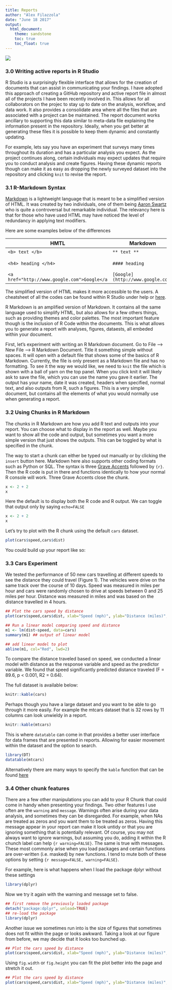 ```yaml
---
title: Reports
author: "Alex Filazzola"
date: "June 18 2017"
output:
  html_document:
    theme: sandstone
    toc: true
    toc_float: true
---
```


![](dilbert.gif)

### 3.0 Writing active reports in R Studio

R Studio is a surprisingly flexible interface that allows for the creation of documents that can assist in communicating your findings. I have adopted this approach of creating a GitHub repository and active report file in almost all of the projects I have been recently involved in. This allows for all collaborators on the projec to stay up to date on the analysis, workflow, and data work. It also provides a consolidate area where all the files that are associated with a project can be maintained. The report document works ancillary to supporting this data similar to meta-data file explaining the information present in the repository. Ideally, when you get better at generating these files it is possible to keep them dynamic and constantly updating.

For example, lets say you have an experiment that surveys many times throughout its duration and has a particular analysis you expect. As the project continues along, certain individuals may expect updates that require you to conduct analysis and create figures. Having these dynamic reports though can make it as easy as dropping the newly surveyed dataset into the repository and clicking `knit` to revise the report. 

### 3.1 R-Markdown Syntax

[Markdown](https://en.wikipedia.org/wiki/Markdown) is a lightweight language that is meant to be a simplified version of HTML. It was created by two individuals, one of them being [Aaron Swartz](https://en.wikipedia.org/wiki/Aaron_Swartz) who is quite a controversal but remarkable individual. The relevancy here is that for those who have used HTML may have noticed the level of redundancy in applying text modifiers. 

Here are some examples below of the differences

HMTL          | Markdown          | Output
-----------------|----------------|-------------------
`<b> text </b>`|`** text ** `| **text**
`<h4> heading </h4>` | ` #### heading ` |  #### heading
` <a href="http://www.google.com">Google</a`|`[Google](http://www.google.com)`|[Google](http://www.google.com)

The simplified version of HTML makes it more accessible to the users. A cheatsheet of all the codes can be found within R Studio under help or [here](rmarkdown-reference.pdf). 

R Markdown is an amplified version of Markdown. It contains all the same language used to simplify HTML, but also allows for a few others things, such as providing themes and color palettes. The most important feature though is the inclusion of R Code within the documents. This is what allows you to generate a report with analyses, figures, dataests, all embeded within your document. 

First, let's experiment with writing an R Markdown document. Go to File --> New File --> R Markdown Document. Title it something simple without spaces. It will open with a default file that shows some of the basics of R Markdown. Currently, the file is only present as a Markdown file and has no formatting. To see it the way we would like, we need to `knit` the file which is shown with a ball of yarn on the top panel. When you click knit it will likely ask to save the file, which you can use the name you gave it earlier. The output has your name, date it was created, headers when specified, normal text, and also outputs from R, such a figures. This is a very simple document, but contains all the elements of what you would normally use when generating a report. 


### 3.2 Using Chunks in R Markdown

The chunks in R Markdown are how you add R text and outputs into your report. You can choose what to display in the report as well. Maybe you want to show all the code and output, but sometimes you want a more simple version that just shows the outputs. This can be toggled by what is specified in the chunk. 

The way to start a chunk can either be typed out manually or by clicking the `insert` button here. Markdown here also supports other coding formats such as Python or SQL. The syntax is three [Grave Accents](https://en.wikipedia.org/wiki/Grave_accent) followed by `{r}`. Then the R code is put in there and functions identically to how your normal R console will work. Three Grave Accents close the chunk. 

```r
x <- 2 + 2
x
```

Here the default is to display both the R code and R output. We can toggle that output only by saying `echo=FALSE`

```r
x <- 2 + 2
x
```

Let's try to plot with the R chunk using the default `cars` dataset.
```r
plot(cars$speed,cars$dist)
```

You could build up your report like so:

### 3.3 Cars Experiment

We tested the performance of 50 new cars travelling at different speeds to see the distance they could travel (Figure 1). The vehicles were drive on the same track over the course of 10 days. Speed was measured in miles per hour and cars were randomly chosen to drive at speeds between 0 and 25 miles per hour. Distance was measured in miles and was based on the distance travelled in 4 hours.

```r
## Plot the cars speed by distance
plot(cars$speed,cars$dist, xlab="Speed (mph)", ylab="Distance (miles)", pch=19, cex=1.3, cex.axis=1.3, cex.lab=1.5)

## Run a linear model comparing speed and distance
m1 <- lm(dist~speed, data=cars)
summary(m1) ## output of linear model

## add linear model to plot
abline(m1, col="Red", lwd=2)
```

To compare the distance traveled based on speed, we conducted a linear model with distance as the response variable and speed as the predictor variable. We found that speed significantly predicted distance traveled (F = 89.6, p < 0.001, R2 = 0.64).

The full dataset is available below:

```r
knitr::kable(cars)
```

Perhaps though you have a large dataset and you want to be able to go through it more easily. For example the mtcars dataset that is 32 rows by 11 columns can look unwieldy in a report. 

```r
knitr::kable(mtcars)
```

This is where `datatable` can come in that provides a better user interface for data frames that are presented in reports. Allowing for easier movement within the dataset and the option to search. 

```r
library(DT)
datatable(mtcars) 
```

Alternatively there are many ways to specify the `kable` function that can be found [here](https://haozhu233.github.io/kableExtra/awesome_table_in_html.html)

### 3.4 Other chunk features

There are a few other manipulations you can add to your R Chunk that could come in handy when presenting your findings. Two other features I use often are the `warning` and `message`. Warnings often arise during your data analysis, and sometimes they can be disregarded. For example, when NAs are treated as zeros and you want them to be treated as zeros. Having this message appear in your report can make it look untidy or that you are ignoring something that is potentially relevant. Of course, you may not always want to ignore warnings, but assuming you do, adding it within the R chunch label can help `{r warning=FALSE}`. The same is true with messages. These most commonly arise when you load packages and certain functions are over-written (i.e. masked) by new functions. I tend to mute both of these options by setting `{r message=FALSE, warning=FALSE}`. 

For example, here is what happens when I load the package dplyr without these settings

```r
library(dplyr)
```

Now we try it again with the warning and message set to false. 

```r
## first remove the previously loaded package
detach("package:dplyr", unload=TRUE)
## re-load the package
library(dplyr)
```

Another issue we sometimes run into is the size of figures that sometimes does not fit within the page or looks awkward. Taking a look at our figure from before, we may decide that it looks too bunched up.

```r
## Plot the cars speed by distance
plot(cars$speed,cars$dist, xlab="Speed (mph)", ylab="Distance (miles)", pch=19, cex=1.3, cex.axis=1.3, cex.lab=1.5)
```

Using `fig.width` or `fig.height` you can fit the plot better into the page and stretch it out.

```r
## Plot the cars speed by distance
plot(cars$speed,cars$dist, xlab="Speed (mph)", ylab="Distance (miles)", pch=19, cex=1.3, cex.axis=1.3, cex.lab=1.5)
```












